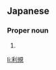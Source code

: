 ==Japanese==
{{ja-kanjitab|とし|き}}

===Proper noun===
{{ja-pos|としき|proper}}

# {{given name|male|lang=ja|sort=としき}}

[[li:利規]]